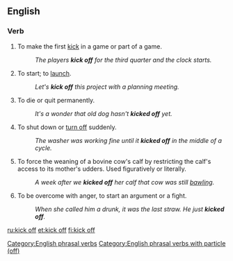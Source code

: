 {{also|kick-off|kickoff}}
==English==

===Verb===
{{en-verb|kicks off|kicking off|kicked off}}

# To make the first [[kick]] in a game or part of a game.
#: ''The players '''kick off''' for the third quarter and the clock starts.''
# {{idiomatic}} To start; to [[launch]].
#: ''Let's '''kick off''' this project with a planning meeting.''
# {{idiomatic|colloquial|euphemistic}} To die or quit permanently.
#: ''It's a wonder that old dog hasn't '''kicked off''' yet.''
# {{idiomatic}} To shut down or [[turn off]] suddenly.
#: ''The washer was working fine until it '''kicked off''' in the middle of a cycle.''
# {{US|idiomatic|ranching|slang}} To force the weaning of a bovine cow's calf by restricting the calf's access to its mother's udders.  Used figuratively or literally.
#: ''A week after we '''kicked off''' her calf that cow was still [[bawling]].''
# {{UK|idiomatic|colloquial}} To be overcome with anger, to start an argument or a fight.
#: ''When she called him a drunk, it was the last straw. He just '''kicked off'''.''

[[Category:English phrasal verbs]]
[[Category:English phrasal verbs with particle (off)]]

[[ru:kick off]]
[[et:kick off]]
[[fi:kick off]]